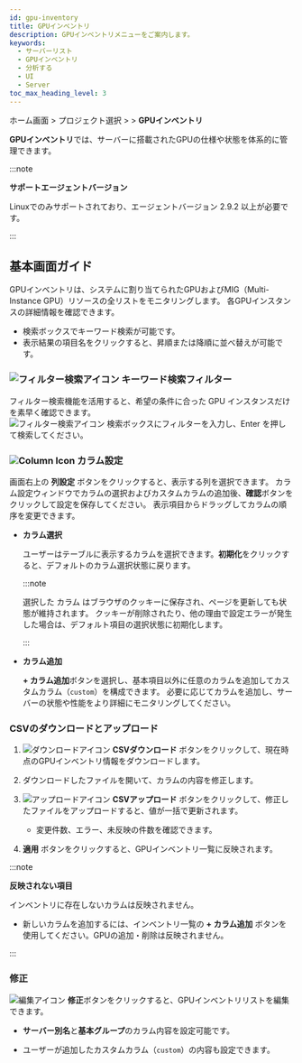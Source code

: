 ```yaml
---
id: gpu-inventory
title: GPUインベントリ
description: GPUインベントリメニューをご案内します。
keywords:
  - サーバーリスト
  - GPUインベントリ
  - 分析する
  - UI
  - Server
toc_max_heading_level: 3
---
```


ホーム画面 &gt; プロジェクト選択 &gt; <Cmdname sid="side_serverList" className="uitext" /> &gt; **GPUインベントリ**

**GPUインベントリ**では、サーバーに搭載されたGPUの仕様や状態を体系的に管理できます。

:::note

**サポートエージェントバージョン**

Linuxでのみサポートされており、エージェントバージョン 2.9.2 以上が必要です。

:::

## 基本画面ガイド

GPUインベントリは、システムに割り当てられたGPUおよびMIG（Multi-Instance GPU）リソースの全リストをモニタリングします。 各GPUインスタンスの詳細情報を確認できます。 

- 検索ボックスでキーワード検索が可能です。
- 表示結果の項目名をクリックすると、昇順または降順に並べ替えが可能です。

### ![フィルター検索アイコン](/img/ico-filter.svg) キーワード検索フィルター

フィルター検索機能を活用すると、希望の条件に合った GPU インスタンスだけを素早く確認できます。  
![フィルター検索アイコン](/img/ico-filter.svg) 検索ボックスにフィルターを入力し、Enter を押して検索してください。

### ![Column Icon](/img/ico-column.svg) カラム設定

画面右上の **列設定** ボタンをクリックすると、表示する列を選択できます。 カラム設定ウィンドウでカラムの選択およびカスタムカラムの追加後、**確認**ボタンをクリックして設定を保存してください。 表示項目からドラッグしてカラムの順序を変更できます。 

- **カラム選択**

    ユーザーはテーブルに表示するカラムを選択できます。**初期化**をクリックすると、デフォルトのカラム選択状態に戻ります。

    :::note

    選択した カラム はブラウザのクッキーに保存され、ページを更新しても状態が維持されます。 クッキーが削除されたり、他の理由で設定エラーが発生した場合は、デフォルト項目の選択状態に初期化します。

    :::

- **カラム追加**

    **+ カラム追加**ボタンを選択し、基本項目以外に任意のカラムを追加してカスタムカラム（`custom`）を構成できます。 必要に応じてカラムを追加し、サーバーの状態や性能をより詳細にモニタリングしてください。

### CSVのダウンロードとアップロード

1. ![ダウンロードアイコン](/img/ico-download.svg) **CSVダウンロード** ボタンをクリックして、現在時点のGPUインベントリ情報をダウンロードします。

2. ダウンロードしたファイルを開いて、カラムの内容を修正します。

3. ![アップロードアイコン](/img/ico-upload.svg) **CSVアップロード** ボタンをクリックして、修正したファイルをアップロードすると、値が一括で更新されます。

    * 変更件数、エラー、未反映の件数を確認できます。

4. **適用** ボタンをクリックすると、GPUインベントリ一覧に反映されます。

:::note

**反映されない項目**

インベントリに存在しないカラムは反映されません。  
* 新しいカラムを追加するには、インベントリ一覧の **+ カラム追加** ボタンを使用してください。GPUの追加・削除は反映されません。

:::

### 修正

![編集アイコン](/img/ic-edit.svg) **修正**ボタンをクリックすると、GPUインベントリリストを編集できます。

- **サーバー別名**と**基本グループ**のカラム内容を設定可能です。

- ユーザーが追加したカスタムカラム（`custom`）の内容も設定できます。
